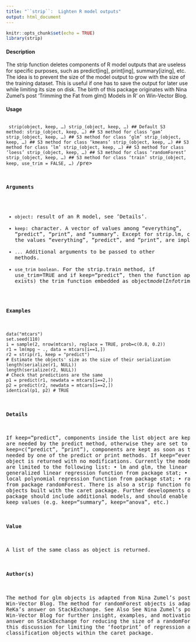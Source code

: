 ```yaml
---
title: "``strip``:  Lighten R model outputs"
output: html_document
---
```


```r
knitr::opts_chunk$set(echo = TRUE)
library(strip)
```

#### Description
The strip function deletes components of R model outputs that are useless for specific purposes, such as predict[ing], print[ing], summary[izing], etc.
The idea is to prevent the size of the model output to grow with the size of the training dataset. This
is useful if one has to save the output for later use while limiting its size on disk.
The birth of this package originates with Nina Zumel’s post ‘Trimming the Fat from glm() Models in R’ on Win-Vector Blog.

#### Usage
<pre><code>
strip(object, keep, ...)
strip_(object, keep, ...)
## Default S3 method:
strip_(object, keep, ...)
## S3 method for class 'gam'
strip_(object, keep, ...)
## S3 method for class 'glm'
strip_(object, keep, ...)
## S3 method for class 'kmeans'
strip_(object, keep, ...)
## S3 method for class 'lm'
strip_(object, keep, ...)
## S3 method for class 'loess'
strip_(object, keep, ...)
## S3 method for class 'randomForest'
strip_(object, keep, ...)
## S3 method for class 'train'
strip_(object, keep, use_trim = FALSE, ...)
</code>/pre>

#### Arguments
* ``object``: result of an R model, see ’Details’.
* ``keep``: character. A vector of values among "everything", "predict", "print", and "summary". Except for strip.lm, currently only the values "everything", "predict", and "print", are implemented.
* ``...`` Additional arguments to be passed to other methods.
* ``use_trim boolean``. For the strip.train method, if use_trim=TRUE and if keep="predict", then the function applied is (if it exists) the trim function embedded as object$modelInfo$trim.

#### Examples
```
data("mtcars")
set.seed(110)
i = sample(2, nrow(mtcars), replace = TRUE, prob=c(0.8, 0.2))
r1 = lm(mpg ~ ., data = mtcars[i==1,])
r2 = strip(r1, keep = "predict")
# Estimate the objects' size as the size of their serialization
length(serialize(r1, NULL))
length(serialize(r2, NULL))
# Check that predictions are the same
p1 = predict(r1, newdata = mtcars[i==2,])
p2 = predict(r2, newdata = mtcars[i==2,])
identical(p1, p2) # TRUE
```

#### Details
If keep="predict", components inside the list object are kept if they are needed by the predict
method, otherwise they are set to NULL. If keep=c("predict", "print"), components are kept as
soon as they are needed by one of the predict or print methods. If keep="everything", object
is returned with no modifications.
Currently the models supported are limited to the following list:
• lm and glm, the linear and generalized linear regression function from package stat;
• loess, the local polynomial regression function from package stat;
• randomForest, from package randomForest.
There is also a strip function for ’train’ objects built with the caret package.
Further developments of the package should include additional models, and should enable additional
keep values (e.g. keep="summary", keep="anova", etc.)

#### Value
A list of the same class as object is returned.

#### Author(s)
The method for glm objects is adapted from Nina Zumel’s post on Win-Vector Blog.
The method for randomForest objects is adapted from ReKa’s answer on StackExchange.
See Also
See Nina Zumel’s post on Win-Vector Blog for further insight, examples, and motivations; ReKa’s
answer on StackExchange for reducing the size of a randomForest object; this discussion for limiting
the ‘footprint’ of regression and classification objects within the caret package.
